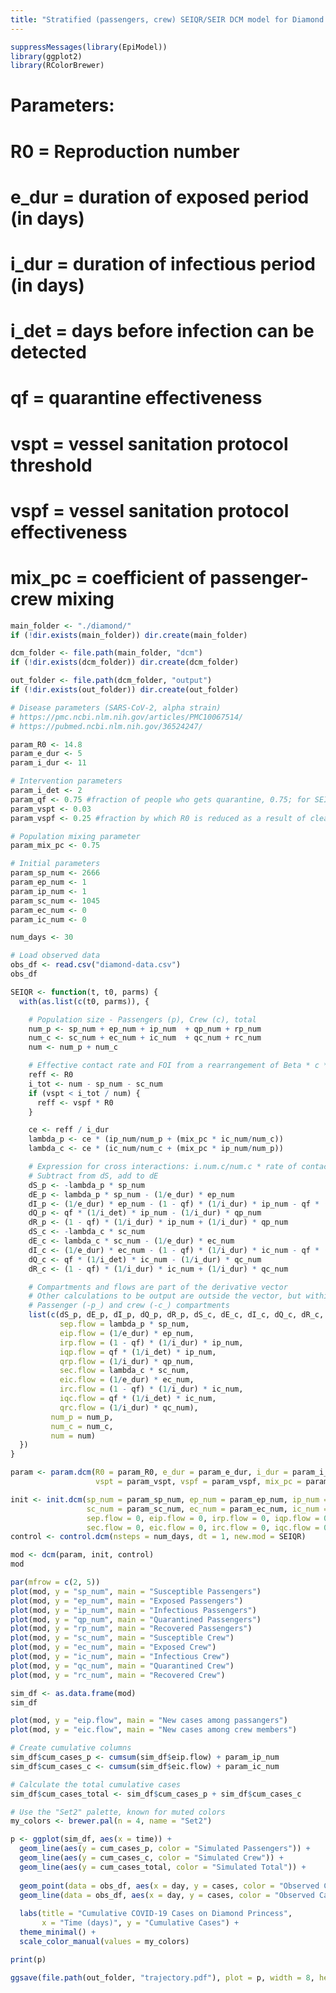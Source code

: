 ---
title: "Stratified (passengers, crew) SEIQR/SEIR DCM model for Diamond Princess (COVID-19)"
---

```{r}
suppressMessages(library(EpiModel))
library(ggplot2)
library(RColorBrewer)
```

# Parameters:
# R0 = Reproduction number
# e_dur = duration of exposed period (in days)
# i_dur = duration of infectious period (in days)
# i_det = days before infection can be detected
# qf = quarantine effectiveness
# vspt = vessel sanitation protocol threshold
# vspf = vessel sanitation protocol effectiveness
# mix_pc = coefficient of passenger-crew mixing

```{r}
main_folder <- "./diamond/"
if (!dir.exists(main_folder)) dir.create(main_folder)

dcm_folder <- file.path(main_folder, "dcm")
if (!dir.exists(dcm_folder)) dir.create(dcm_folder)

out_folder <- file.path(dcm_folder, "output")
if (!dir.exists(out_folder)) dir.create(out_folder)
```

```{r}

# Disease parameters (SARS-CoV-2, alpha strain)
# https://pmc.ncbi.nlm.nih.gov/articles/PMC10067514/
# https://pubmed.ncbi.nlm.nih.gov/36524247/

param_R0 <- 14.8
param_e_dur <- 5
param_i_dur <- 11

# Intervention parameters
param_i_det <- 2
param_qf <- 0.75 #fraction of people who gets quarantine, 0.75; for SEIR_DCM  = 0.0, that is, no people will quarantine
param_vspt <- 0.03
param_vspf <- 0.25 #fraction by which R0 is reduced as a result of cleaning, etc. 0.5; for SEIR_DCM  = 1.0, that i, no VSP is carried out

# Population mixing parameter
param_mix_pc <- 0.75

# Initial parameters
param_sp_num <- 2666
param_ep_num <- 1
param_ip_num <- 1
param_sc_num <- 1045
param_ec_num <- 0
param_ic_num <- 0

num_days <- 30
```

```{r}
# Load observed data
obs_df <- read.csv("diamond-data.csv")
obs_df
```

```{r}
SEIQR <- function(t, t0, parms) {
  with(as.list(c(t0, parms)), {

    # Population size - Passengers (p), Crew (c), total
    num_p <- sp_num + ep_num + ip_num  + qp_num + rp_num
    num_c <- sc_num + ec_num + ic_num  + qc_num + rc_num
    num <- num_p + num_c

    # Effective contact rate and FOI from a rearrangement of Beta * c * D
    reff <- R0
    i_tot <- num - sp_num - sc_num
    if (vspt < i_tot / num) {
      reff <- vspf * R0
    }

    ce <- reff / i_dur 
    lambda_p <- ce * (ip_num/num_p + (mix_pc * ic_num/num_c))
    lambda_c <- ce * (ic_num/num_c + (mix_pc * ip_num/num_p))

    # Expression for cross interactions: i.num.c/num.c * rate of contact
    # Subtract from dS, add to dE
    dS_p <- -lambda_p * sp_num
    dE_p <- lambda_p * sp_num - (1/e_dur) * ep_num
    dI_p <- (1/e_dur) * ep_num - (1 - qf) * (1/i_dur) * ip_num - qf * (1/i_det) * ip_num
    dQ_p <- qf * (1/i_det) * ip_num - (1/i_dur) * qp_num
    dR_p <- (1 - qf) * (1/i_dur) * ip_num + (1/i_dur) * qp_num
    dS_c <- -lambda_c * sc_num
    dE_c <- lambda_c * sc_num - (1/e_dur) * ec_num
    dI_c <- (1/e_dur) * ec_num - (1 - qf) * (1/i_dur) * ic_num - qf * (1/i_det) * ic_num
    dQ_c <- qf * (1/i_det) * ic_num - (1/i_dur) * qc_num
    dR_c <- (1 - qf) * (1/i_dur) * ic_num + (1/i_dur) * qc_num

    # Compartments and flows are part of the derivative vector
    # Other calculations to be output are outside the vector, but within the containing list
    # Passenger (-p_) and crew (-c_) compartments
    list(c(dS_p, dE_p, dI_p, dQ_p, dR_p, dS_c, dE_c, dI_c, dQ_c, dR_c,
           sep.flow = lambda_p * sp_num,
           eip.flow = (1/e_dur) * ep_num,
           irp.flow = (1 - qf) * (1/i_dur) * ip_num,
           iqp.flow = qf * (1/i_det) * ip_num,
           qrp.flow = (1/i_dur) * qp_num,
           sec.flow = lambda_c * sc_num,
           eic.flow = (1/e_dur) * ec_num,
           irc.flow = (1 - qf) * (1/i_dur) * ic_num,
           iqc.flow = qf * (1/i_det) * ic_num,
           qrc.flow = (1/i_dur) * qc_num),
         num_p = num_p,
         num_c = num_c,
         num = num)
  })
}
```

```{r}
param <- param.dcm(R0 = param_R0, e_dur = param_e_dur, i_dur = param_i_dur, i_det = param_i_det, qf = param_qf, 
                   vspt = param_vspt, vspf = param_vspf, mix_pc = param_mix_pc)

init <- init.dcm(sp_num = param_sp_num, ep_num = param_ep_num, ip_num = param_ip_num, qp_num = 0, rp_num = 0,
                 sc_num = param_sc_num, ec_num = param_ec_num, ic_num = param_ic_num, qc_num = 0, rc_num = 0,
                 sep.flow = 0, eip.flow = 0, irp.flow = 0, iqp.flow = 0, qrp.flow = 0,
                 sec.flow = 0, eic.flow = 0, irc.flow = 0, iqc.flow = 0, qrc.flow = 0)
control <- control.dcm(nsteps = num_days, dt = 1, new.mod = SEIQR)
```

```{r}
mod <- dcm(param, init, control)
mod
```

```{r}
par(mfrow = c(2, 5))
plot(mod, y = "sp_num", main = "Susceptible Passengers")
plot(mod, y = "ep_num", main = "Exposed Passengers")
plot(mod, y = "ip_num", main = "Infectious Passengers")
plot(mod, y = "qp_num", main = "Quarantined Passengers")
plot(mod, y = "rp_num", main = "Recovered Passengers")
plot(mod, y = "sc_num", main = "Susceptible Crew")
plot(mod, y = "ec_num", main = "Exposed Crew")
plot(mod, y = "ic_num", main = "Infectious Crew")
plot(mod, y = "qc_num", main = "Quarantined Crew")
plot(mod, y = "rc_num", main = "Recovered Crew")
```

```{r}
sim_df <- as.data.frame(mod)
sim_df
```

```{r}
plot(mod, y = "eip.flow", main = "New cases among passangers")
plot(mod, y = "eic.flow", main = "New cases among crew members")
```

```{r}
# Create cumulative columns
sim_df$cum_cases_p <- cumsum(sim_df$eip.flow) + param_ip_num
sim_df$cum_cases_c <- cumsum(sim_df$eic.flow) + param_ic_num

# Calculate the total cumulative cases
sim_df$cum_cases_total <- sim_df$cum_cases_p + sim_df$cum_cases_c
```

```{r}

# Use the "Set2" palette, known for muted colors
my_colors <- brewer.pal(n = 4, name = "Set2")

p <- ggplot(sim_df, aes(x = time)) +
  geom_line(aes(y = cum_cases_p, color = "Simulated Passengers")) +
  geom_line(aes(y = cum_cases_c, color = "Simulated Crew")) +
  geom_line(aes(y = cum_cases_total, color = "Simulated Total")) +
  
  geom_point(data = obs_df, aes(x = day, y = cases, color = "Observed Cases"), size = 2) +
  geom_line(data = obs_df, aes(x = day, y = cases, color = "Observed Cases"), linetype = "dashed") +
  
  labs(title = "Cumulative COVID-19 Cases on Diamond Princess",
       x = "Time (days)", y = "Cumulative Cases") +
  theme_minimal() +
  scale_color_manual(values = my_colors)

print(p)

ggsave(file.path(out_folder, "trajectory.pdf"), plot = p, width = 8, height = 6)
```
